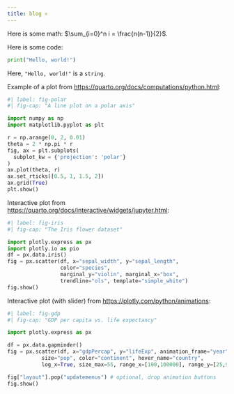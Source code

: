 ```yaml
---
title: blog 💀
---
```


Here is some math: $\sum_{i=0}^n i = \frac{n(n-1)}{2}$.

Here is some code:
```python
print("Hello, world!")
```
Here, `"Hello, world!"` is a `string`.


Example of a plot from <https://quarto.org/docs/computations/python.html>:

```python
#| label: fig-polar
#| fig-cap: "A line plot on a polar axis"

import numpy as np
import matplotlib.pyplot as plt

r = np.arange(0, 2, 0.01)
theta = 2 * np.pi * r
fig, ax = plt.subplots(
  subplot_kw = {'projection': 'polar'} 
)
ax.plot(theta, r)
ax.set_rticks([0.5, 1, 1.5, 2])
ax.grid(True)
plt.show()
```


Interactive plot from <https://quarto.org/docs/interactive/widgets/jupyter.html>:

```python
#| label: fig-iris
#| fig-cap: "The Iris flower dataset"

import plotly.express as px
import plotly.io as pio
df = px.data.iris()
fig = px.scatter(df, x="sepal_width", y="sepal_length", 
                 color="species", 
                 marginal_y="violin", marginal_x="box", 
                 trendline="ols", template="simple_white")
fig.show()
```


Interactive plot (with slider) from <https://plotly.com/python/animations>:

```python
#| label: fig-gdp
#| fig-cap: "GDP per capita vs. life expectancy"

import plotly.express as px

df = px.data.gapminder()
fig = px.scatter(df, x="gdpPercap", y="lifeExp", animation_frame="year", animation_group="country",
           size="pop", color="continent", hover_name="country",
           log_x=True, size_max=55, range_x=[100,100000], range_y=[25,90])

fig["layout"].pop("updatemenus") # optional, drop animation buttons
fig.show()
```